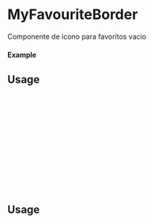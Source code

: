 
<Meta of={MyFavouriteBorder} title="MyFavouriteBorder" />

# MyFavouriteBorder

Componente de icono para favoritos vacio

#### Example

<Canvas of={MyFavouriteBorder.Primary} />

## Usage

```ts
import {MyFavouriteBorder} from 'milibreria';

function Example(){
return (
<MyFavouriteBorder
 iconColor: "success",
        disabled: false,
        onClick: () => alert("Favorite Icon one"),
/>
);
};

export default Example;
```

<Canvas of={MyFavouriteBorder.Secondary} />

## Usage

```ts
import {MyFavouriteBorder} from 'milibreria';

function Example(){
    return (
<MyFavouriteBorder
        iconColor: "warning",
        disabled: true,
/>
);
}